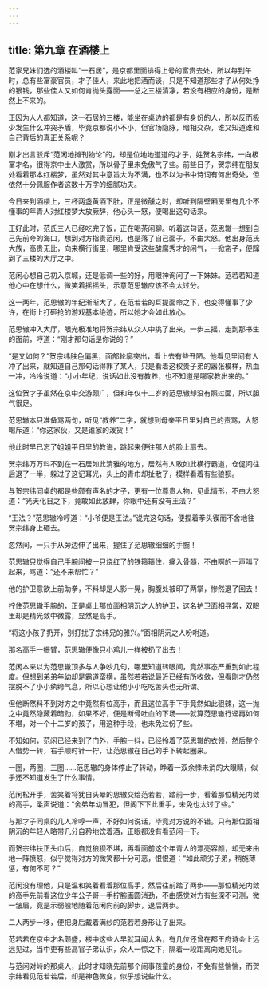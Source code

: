 ```yaml
---
---
---
```

title: 第九章 在酒楼上
---




范家兄妹们选的酒楼叫“一石居”，是京都里面排得上号的富贵去处，所以每到午时，总有些富豪官员，才子佳人，来此地把酒而谈，只是不知道那些才子从何处挣的银钱，那些佳人又如何肯抛头露面——总之三楼清净，若没有相应的身份，是断然上不来的。

正因为人人都知道，这一石居的三楼，能坐在桌边的都是有身份的人，所以反而极少发生什么冲突矛盾，毕竟京都说小不小，但官场隐脉，暗相交杂，谁又知道谁和自己背后的真正关系呢？

刚才出言驳斥“范闲地摊刊物论”的，却是位地地道道的才子，姓贺名宗纬，一向极富才名，很得京中士人激赏，所以骨子里未免傲气了些。前些日子，贺宗纬在朋友处看着那本红楼梦，虽然对其中意旨大为不满，也不以为书中诗词有何出奇处，但依然十分佩服作者这数十万字的细腻功夫。

今日来到酒楼上，三杯两盏黄酒下肚，正是微醺之时，却听到隔壁厢房里有几个不懂事的年青人对红楼梦大放厥辞，他心头一怒，便喝出这句话来。

正好此时，范氏三人已经吃完了饭，正在喝茶闲聊。听着这句话，范思辙一想到自己先前夸的海口，想到对方指责范闲，也是落了自己面子，不由大怒。他出身范氏大族，高贵无比，向来横行街里，哪里肯受这些酸腐秀才的闲气，一掀帘子，便蹿到了三楼的大厅之中。

范闲心想自己初入京城，还是低调一些的好，用眼神询问了一下妹妹。范若若知道他心中在想什么，微笑着摇摇头，示意范思辙应该不会太过分。

这一两年，范思辙的年纪渐渐大了，在范若若的耳提面命之下，也变得懂事了少许，在街上打砸抢的游戏基本绝迹，所以她才会如此放心。

范思辙冲入大厅，眼光极准地将贺宗纬从众人中挑了出来，一步三摇，走到那书生的面前，哼道：“刚才那句话是你说的？”

“是又如何？”贺宗纬肤色偏黑，面部轮廓突出，看上去有些丑陋。他看见里间有人冲了出来，就知道自己那句话得罪了某人，只是看着这权贵子弟的嚣张模样，热血一冲，冷冷说道：“小小年纪，说话如此没有教养，也不知道是哪家教出来的。”

这位贺才子虽然在京中交游颇广，但和年仅十二岁的范思辙却没有照过面，所以胆气很足。

范思辙本只准备骂两句，听见“教养”二字，就想到母亲平日里对自己的责骂，大怒喝斥道：“你这家伙，又是谁家的泼货！”

他此时早已忘了姐姐平日里的教诲，跳起来便往那人的脸上扇去。

贺宗纬万万料不到在一石居如此清雅的地方，居然有人敢如此横行霸道，仓促间往后退了一半，躲过了这记耳光，头上的青巾却扯散了，模样看着有些狼狈。

与贺宗纬同桌的都是些颇有声名的才子，更有一位尊贵人物，见此情形，不由大怒道：“光天化日之下，竟敢如此放肆，你眼中还有没有王法？”

“王法？”范思辙冷哼道：“小爷便是王法。”说完这句话，便捏着拳头锲而不舍地往贺宗纬身上砸去。

忽然间，一只手从旁边伸了出来，握住了范思辙细细的手腕！

范思辙只觉得自己手腕间被一只烧红了的铁箍箍住，痛入骨髓，不由啊的一声叫了起来，骂道：“还不来帮忙？”

他的护卫意欲上前助拳，不料却是人影一晃，胸腹处被印了两掌，惨然退了回去！

拧住范思辙手腕的，正是桌上那位面相阴沉之人的护卫，这名护卫面相寻常，双眼里却是精光敛中微露，显然是高手。

“将这小孩子扔开，别打扰了宗纬兄的雅兴。”面相阴沉之人吩咐道。

那名高手一振臂，范思辙便像只小鸡儿一样被扔了出去！

范闲本来以为范思辙顶多与人争吵几句，哪里知道转眼间，竟然事态严重到如此程度。但想到弟弟年幼却是霸道蛮横，虽然若若说最近已经有所收敛，但看刚才仍然摆脱不了小小纨绔气息，所以心想让他小小吃吃苦头也无所谓。

但他断然料不到对方之中竟然有位高手，而且这位高手下手竟然如此狠辣，这一抛之中竟然隐藏着暗劲，如果不好，便是断骨吐血的下场——就算范思辙行迳再如何不堪，对一个十二岁的孩子，用这种手段，也未免过份了些。

不知如何，范闲已经来到了门外，手腕一抖，已经拎着了范思辙的衣领，然后整个人借势一转，右手顺时针一拧，让范思辙在自己的手下转起圈来。

一圈，两圈，三圈……范思辙的身体停止了转动，睁着一双余悸未消的大眼睛，似乎还不知道发生了什么事情。

范闲松开手，苦笑着将犹自头晕的思辙交给范若若，踏前一步，看着那位精光内敛的高手，柔声说道：“舍弟年幼冒犯，但阁下下此重手，未免也太过了些。”

与那才子同桌的几人冷哼一声，不好如何说话，毕竟对方说的不错。只有那位面相阴沉的年轻人略带几分自矜地饮着酒，正眼都没有看范闲一下。

而贺宗纬扶正头巾后，自觉狼狈不堪，再看面前这个年青人的漂亮容颜，却无来由地一阵愤怒，似乎觉得对方的微笑都十分可恶，恨恨道：“如此顽劣子弟，稍施薄惩，有何不可？”

范闲没有理他，只是温和笑着看着那位高手，然后往前踏了两步——那位精光内敛的高手先前看这位少年公子哥一手拧腕画圆消劲，不由感觉对方有些深不可测，微一皱眉，竟是示弱般地随着范闲向前的脚步，退后两步。

二人两步一移，便把身后戴着满纱的范若若身形让了出来。

范若若在京中才名颇盛，楼中这些人早就耳闻大名，有几位还曾在郡王府诗会上远远见过，当中更有些高官子弟认识，众人一惊之下，隔着一段距离向她见礼。

与范闲对峙的那桌人，此时才知晓先前那个闹事孩童的身份，不免有些惴惴，而贺宗纬看见范若若后，却是神色微变，似乎想说些什么。